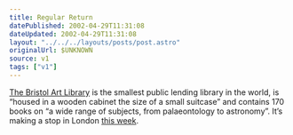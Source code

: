 ```yaml
---
title: Regular Return
datePublished: 2002-04-29T11:31:08
dateUpdated: 2002-04-29T11:31:08
layout: "../../../layouts/posts/post.astro"
originalUrl: $UNKNOWN
source: v1
tags: ["v1"]
---
```


[The Bristol Art Library][1] is the smallest public lending library in the world, is &#8220;housed in a wooden cabinet the size of a small suitcase&#8221; and contains 170 books on &#8220;a wide range of subjects, from palaeontology to astronomy&#8221;. It&#8217;s making a stop in London [this week][2].

[1]: http://www.ablab.org/fotbal/ "The Bristol Art Library website (requires Flash)"
[2]: http://www.users.waitrose.com/~tanyapx/docs/events.htm "The Bristol Art Library at bookartbookshop"
